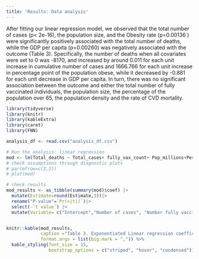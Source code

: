 ```yaml
---
title: 'Results: Data analysis'
---
```



After fitting our linear regression model, we observed that the total number of cases (p< 2e-16), the population size, and the Obesity rate (p=0.00136 ) were significantly positively associated with the total number of deaths, while the GDP per capita (p=0.00260) was negatively associated with the outcome (Table 3). Specifically, the number of deaths when all covariates were set to 0 was -8170, and increased by around 0.011 for each unit increase in cumulative number of cases and 1666.766 for each unit increase in percentage point of the population obese, while it decreased by -0.881 for each unit decrease in GDP per capita. In turn, there was no significant association between the outcome and either the total number of fully vaccinated individuals, the population size, the percentage of the population over 65, the population density and the rate of CVD mortality. 

```r
library(tidyverse)
library(knitr)
library(kableExtra)
library(caret)
library(FNN)

analysis_df <- read.csv("analysis_df.csv")

# Run the analysis: linear regression
mod <- lm(Total_deaths ~ Total_cases+ fully_vax_count+ Pop_millions+Percent_Over_65 + km2+ GDP_per_capita + Obesity_rate  + cvd_death_rate, analysis_df)
# check assumptions through diagnostic plots 
# par(mfrow=c(2,2)) 
# plot(mod)

# check results 
mod_results <- as_tibble(summary(mod)$coef) |>
  mutate(Estimate=round(Estimate,3))|>
  rename("P-value"=`Pr(>|t|)`)|>
  select(-`t value`) |>
  mutate(Variable= c("Intercept","Number of cases", "Number fully vaccinated", "Population (millions)", "Percentage over65" , "Population density (km2)","GDP per capita" , "Obesity rate (%)" ,"CVD death rate"), .before=Estimate)


knitr::kable(mod_results, 
             caption ="Table 3. Exponentiated Linear regression coefficients with p-values",
             format.args = list(big.mark = ",")) %>%
  kable_styling(font_size = 15,
                bootstrap_options = c("striped", "hover", "condensed")) 

```